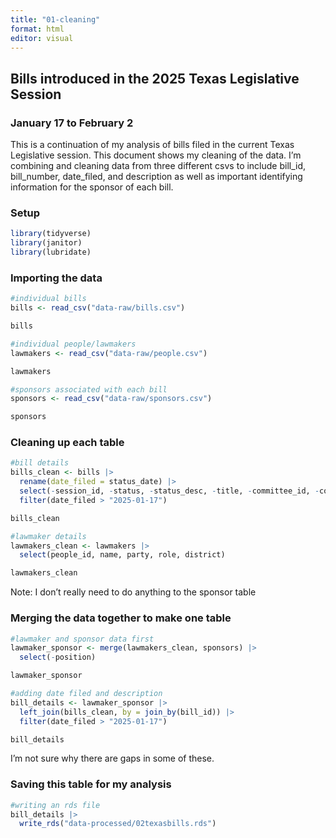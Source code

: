 ```yaml
---
title: "01-cleaning"
format: html
editor: visual
---
```


## Bills introduced in the 2025 Texas Legislative Session

### January 17 to February 2

This is a continuation of my analysis of bills filed in the current Texas Legislative session. This document shows my cleaning of the data. I'm combining and cleaning data from three different csvs to include bill_id, bill_number, date_filed, and description as well as important identifying information for the sponsor of each bill.

### Setup

```r
library(tidyverse)
library(janitor)
library(lubridate)
```

### Importing the data

```r
#individual bills
bills <- read_csv("data-raw/bills.csv") 

bills
```

```r
#individual people/lawmakers
lawmakers <- read_csv("data-raw/people.csv")

lawmakers
```

```r
#sponsors associated with each bill 
sponsors <- read_csv("data-raw/sponsors.csv")

sponsors
```

### Cleaning up each table

```r
#bill details 
bills_clean <- bills |> 
  rename(date_filed = status_date) |> 
  select(-session_id, -status, -status_desc, -title, -committee_id, -committee, -last_action_date, -last_action, -url, -state_link) |> 
  filter(date_filed > "2025-01-17")

bills_clean
```

```r
#lawmaker details
lawmakers_clean <- lawmakers |> 
  select(people_id, name, party, role, district) 

lawmakers_clean
```

Note: I don't really need to do anything to the sponsor table

### Merging the data together to make one table

```r
#lawmaker and sponsor data first
lawmaker_sponsor <- merge(lawmakers_clean, sponsors) |> 
  select(-position)

lawmaker_sponsor
```

```r
#adding date filed and description 
bill_details <- lawmaker_sponsor |> 
  left_join(bills_clean, by = join_by(bill_id)) |> 
  filter(date_filed > "2025-01-17")

bill_details
```

I'm not sure why there are gaps in some of these.

### Saving this table for my analysis

```r
#writing an rds file
bill_details |> 
  write_rds("data-processed/02texasbills.rds")
```
